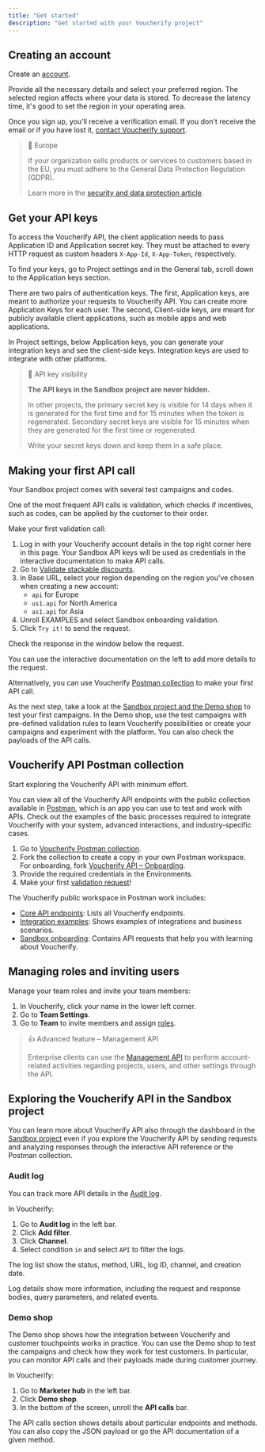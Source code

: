 ```yaml
---
title: "Get started"
description: "Get started with your Voucherify project"
---
```


## Creating an account

Create an [account](http://app.voucherify.io/#/signup).

Provide all the necessary details and select your preferred region. The selected region affects where your data is stored. To decrease the latency time, it's good to set the region in your operating area.

Once you sign up, you'll receive a verification email. If you don't receive the email or if you have lost it, [contact Voucherify support](https://www.voucherify.io/contact-support "Voucherify support").

> 📘 Europe
>
> If your organization sells products or services to customers based in the EU, you must adhere to the General Data Protection Regulation (GDPR).
>
> Learn more in the [security and data protection article](https://support.voucherify.io/article/125-security-data-protection "Voucherify, GDPR and CCPA compliance").


## Get your API keys

To access the Voucherify API, the client application needs to pass Application ID and Application secret key. They must be attached to every HTTP request as custom headers `X-App-Id`, `X-App-Token`, respectively.

To find your keys, go to Project settings and in the General tab, scroll down to the Application keys section.

There are two pairs of authentication keys. The first, Application keys, are meant to authorize your requests to Voucherify API. You can create more Application Keys for each user. The second, Client-side keys, are meant for publicly available client applications, such as mobile apps and web applications.

In Project settings, below Application keys, you can generate your integration keys and see the client-side keys. Integration keys are used to integrate with other platforms.

> 🚧 API key visibility
>
> **The API keys in the Sandbox project are never hidden.**
> 
> In other projects, the primary secret key is visible for 14 days when it is generated for the first time and for 15 minutes when the token is regenerated. Secondary secret keys are visible for 15 minutes when they are generated for the first time or regenerated.
>
> Write your secret keys down and keep them in a safe place.

## Making your first API call

Your Sandbox project comes with several test campaigns and codes.

One of the most frequent API calls is validation, which checks if incentives, such as codes, can be applied by the customer to their order.

Make your first validation call:
1. Log in with your Voucherify account details in the top right corner here in this page. Your Sandbox API keys will be used as credentials in the interactive documentation to make API calls.
2. Go to [Validate stackable discounts](ref:validate-stacked-discounts).
3. In Base URL, select your region depending on the region you've chosen when creating a new account:
   - `api` for Europe
   - `us1.api` for North America
   - `as1.api` for Asia
4. Unroll EXAMPLES and select Sandbox onboarding validation.
5. Click `Try it!` to send the request.

Check the response in the window below the request.

You can use the interactive documentation on the left to add more details to the request.

Alternatively, you can use Voucherify [Postman collection](#postman-collection) to make your first API call.

As the next step, take a look at the [Sandbox project and the Demo shop](#exploring-the-voucherify-api-in-the-sandbox-project) to test your first campaigns. In the Demo shop, use the test campaigns with pre-defined validation rules to learn Voucherify possibilities or create your campaigns and experiment with the platform. You can also check the payloads of the API calls.

## Voucherify API Postman collection

Start exploring the Voucherify API with minimum effort.

You can view all of the Voucherify API endpoints with the public collection available in [Postman](https://www.postman.com/), which is an app you can use to test and work with APIs. Check out the examples of the basic processes required to integrate Voucherify with your system, advanced interactions, and industry-specific cases.

1. Go to [Voucherify Postman collection](https://www.postman.com/voucherify/voucherify-s-public-workspace/overview).
2. Fork the collection to create a copy in your own Postman workspace. For onboarding, fork [Voucherify API – Onboarding](https://www.postman.com/voucherify/voucherify-s-public-workspace/collection/iut4une/voucherify-api-onboarding).
3. Provide the required credentials in the Environments.
4. Make your first [validation request](https://www.postman.com/voucherify/voucherify-s-public-workspace/request/m646u4g/onboarding-validations-request?tab=body)!


The Voucherify public workspace in Postman work includes:
- [Core API endpoints](https://www.postman.com/voucherify/voucherify-s-public-workspace/collection/z8gcn5w/voucherify-api-core-api-endpoints): Lists all Voucherify endpoints.
- [Integration examples](https://www.postman.com/voucherify/voucherify-s-public-workspace/collection/ymwnigh/voucherify-api-integration-examples): Shows examples of integrations and business scenarios.
- [Sandbox onboarding](https://www.postman.com/voucherify/voucherify-s-public-workspace/collection/iut4une/voucherify-api-onboarding): Contains API requests that help you with learning about Voucherify.

## Managing roles and inviting users

Manage your team roles and invite your team members:
1. In Voucherify, click your name in the lower left corner.
2. Go to **Team Settings**.
3. Go to **Team** to invite members and assign [roles](https://support.voucherify.io/article/40-how-does-the-access-control-work-in-voucherify).

> 👍 Advanced feature – Management API
>
> Enterprise clients can use the [Management API](doc:management-api) to perform account-related activities regarding projects, users, and other settings through the API.

## Exploring the Voucherify API in the Sandbox project

You can learn more about Voucherify API also through the dashboard in the [Sandbox project](https://support.voucherify.io/article/538-sandbox) even if you explore the Voucherify API by sending requests and analyzing responses through the interactive API reference or the Postman collection.

### Audit log

You can track more API details in the [Audit log](https://support.voucherify.io/article/524-project-logs).

In Voucherify:
1. Go to **Audit log** in the left bar.
2. Click **Add filter**.
3. Click **Channel**.
4. Select condition `in` and select `API` to filter the logs.

The log list show the status, method, URL, log ID, channel, and creation date.

Log details show more information, including the request and response bodies, query parameters, and related events.

### Demo shop

The Demo shop shows how the integration between Voucherify and customer touchpoints works in practice. You can use the Demo shop to test the campaigns and check how they work for test customers. In particular, you can monitor API calls and their payloads made during customer journey.

In Voucherify:
1. Go to **Marketer hub** in the left bar.
2. Click **Demo shop**.
3. In the bottom of the screen, unroll the **API calls** bar.

The API calls section shows details about particular endpoints and methods. You can also copy the JSON payload or go the API documentation of a given method.